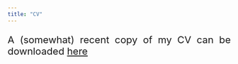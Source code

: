 ```yaml
---
title: "CV"
---
```



<html>
    <style>
        body {
            margin: 20px;
            text-align:left;
        }
        article{
            padding-top: 75px;
            display: inline-block;
        }
          
        p {
            text-align: justify;
            font-size: 22px;
        }
    </style>
</head>
</body>
</html>

A (somewhat) recent copy of my CV can be downloaded <a href='https://github.com/z-dickson/home/raw/main/assets/zachary_dickson_CV2022.pdf'> here </a>